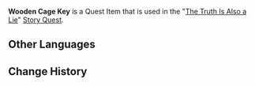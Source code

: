 {{Item Infobox
|id           = 101708
|image        = Item Black Key.png
|type         = Quest Items
|description  = Someone from the [[Kanjou Commission]] left this behind. You should be able to use this to rescue [[Shinnojou]].
|source1      = Obtained during the quest [[The Truth Is Also a Lie]]
}}
'''Wooden Cage Key''' is a Quest Item that is used in the "[[The Truth Is Also a Lie]]" [[Story Quest]].

==Other Languages==
{{Other Languages|default_hidden = 1
|en      = Wooden Cage Key
|zhs     = 木笼的钥匙
|zhs_rm  = Mù Lóng de Yàoshi
|zht     = 木籠的鑰匙
|zht_rm  = Mù Lóng de Yàoshi
|ja      = 檻の鍵
|ja_rm   = Ori no Kagi
|ko      = 나무 우리 열쇠
|ko_rm   = 
|es      = Llave de jaula de madera
|fr      = Clé de cage en bois
|ru      = Ключ от деревянной клетки
|th      = กุญแจกรงไม้
|th_rm   = 
|vi      = Chìa Khóa Lồng Gỗ
|de      = Holzkäfigschlüssel
|id      = Kunci Kurungan Kayu
|pt      = Chave da Jaula de Madeira
}}

==Change History==
{{Change History|2.6}}